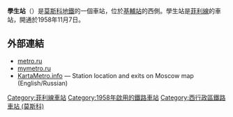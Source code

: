 {{Infobox station 
|name          = 學生
|native_name   = Студенческая
|native_name_lang=ru
|type          = [[莫斯科地鐵|莫斯科地鐵]]車站
|image         = MosMetro Studencheskaya asv2018-01.jpg
|image_size    = 
|image_caption = 
|address       = [[西行政區_(莫斯科)|西行政區]]{{link-en|多羅戈米洛沃區|Dorogomilovo District}}
|borough       = [[莫斯科|莫斯科]]
|country       = [[俄羅斯|俄羅斯]]
|coordinates   = {{coord|55.7388|37.5483|display=inline,title}}
|line          = {{MOSMETRO-bull|4|text=1}}
|other         =
|structure     = 地面，開放式
|platform      = 2個[[側式月台|側式月台]]
|depth         = 地面
|levels        = 1層
|tracks        = 2條
|parking       = 無
|opened        = {{start date and age|df=yes|1958|11|07}}
|closed        = 
|rebuilt       = 
|ADA           = 
|code          = 058
|owned         = 莫斯科地鐵
|zone          = 
|former        = 
|passengers    = 
|pass_year     = 
|pass_percent  = 
|pass_system   = 
|mpassengers   = 
|services      = 
|map_type      = Moscow Ring Road
|AlternativeMap= Moscow map MKAD grayscale.png
|map_overlay   = Moscow metro map including line 14.svg
|map_caption   = 
|route_map     = 
|map_state     = collapsed
}}
'''學生站'''（{{lang-rus|Студенческая|Studencheskaya}}）是[[莫斯科地鐵|莫斯科地鐵]]的一個車站，位於[[基輔站_(菲利線)|基輔站]]的西側。學生站是[[菲利線|菲利線]]的車站，開通於1958年11月7日。

==外部連結==
*[http://www.metro.ru/stations/filevskaya/studencheskaya/ metro.ru]{{Wayback|url=http://www.metro.ru/stations/filevskaya/studencheskaya/ |date=20160303224417 }}
*[https://web.archive.org/web/20070929120441/http://www.mymetro.ru/cgi-bin/list.pl?lng=ru&a=1&b=4&c=05 mymetro.ru]
*[http://www.kartametro.info/?hl=EN&ms=Studencheskaya&z=17&t=k KartaMetro.info] — Station location and exits on Moscow map (English/Russian)
{{菲利線}}
[[Category:菲利線車站|Category:菲利線車站]]
[[Category:1958年啟用的鐵路車站|Category:1958年啟用的鐵路車站]]
[[Category:西行政區鐵路車站_(莫斯科)|Category:西行政區鐵路車站 (莫斯科)]]